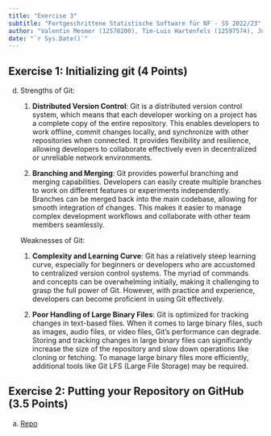 ```yaml
---
title: "Exercise 3"
subtitle: "Fortgeschrittene Statistische Software für NF - SS 2022/23"
author: "Valentin Mesmer (12578200), Tim-Luis Hartenfels (12597574), Junis Al Attar (12574322)"
date: "`r Sys.Date()`"
---
```



## Exercise 1: Initializing git (4 Points)

d) Strengths of Git:

      1. **Distributed Version Control**: Git is a distributed version control system, which means that each developer working on a project has a complete copy of the entire repository. This enables developers to work offline, commit changes locally, and synchronize with other repositories when connected. It provides flexibility and resilience, allowing developers to collaborate effectively even in decentralized or unreliable network environments.
      
      2. **Branching and Merging**: Git provides powerful branching and merging capabilities. Developers can easily create multiple branches to work on different features or experiments independently. Branches can be merged back into the main codebase, allowing for smooth integration of changes. This makes it easier to manage complex development workflows and collaborate with other team members seamlessly.

    Weaknesses of Git:

      1. **Complexity and Learning Curve**: Git has a relatively steep learning curve, especially for beginners or developers who are accustomed to centralized version control systems. The myriad of commands and concepts can be overwhelming initially, making it challenging to grasp the full power of Git. However, with practice and experience, developers can become proficient in using Git effectively.
      
      2. **Poor Handling of Large Binary Files**: Git is optimized for tracking changes in text-based files. When it comes to large binary files, such as images, audio files, or video files, Git's performance can degrade. Storing and tracking changes in large binary files can significantly increase the size of the repository and slow down operations like cloning or fetching. To manage large binary files more efficiently, additional tools like Git LFS (Large File Storage) may be required.

## Exercise 2: Putting your Repository on GitHub (3.5 Points)
 
a) [Repo](https://github.com/valentinmesmer/exeRcise-sheet-3)